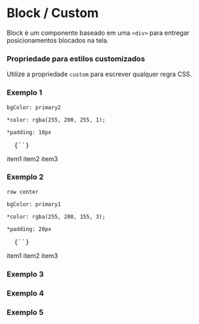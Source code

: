 

<Meta title="Block / Custom" />

# Block / Custom

<Space size={3} />

Block é um componente baseado em uma `<div>` para entregar posicionamentos blocados na tela.

<Space size={6} />

### Propriedade para estilos customizados

<Space size={3} />

Utilize a propriedade `custom` para escrever qualquer regra CSS.

<Space size={6} />

### Exemplo 1

`bgColor: primary2`

`*color: rgba(255, 200, 255, 1);`

`*padding: 10px`

<pre>
  <CodeBlock>{`<Block bgColor='primary2' custom='
    color: rgba(255, 200, 255, 1);
    padding: 10px;
  '></Block>`}</CodeBlock>
</pre>

<Space size={3} />

<ThemeProvider theme={theme}>
  <Block 
    bgColor='primary2'
    custom={`
      color: rgba(255, 200, 255, 1);
      padding: 10px;
    `}>
    <span>item1</span>
    <span>item2</span>
    <span>item3</span>
  </Block>
</ThemeProvider>

<Space size={6} />

### Exemplo 2

`row center`

`bgColor: primary1`

`*color: rgba(255, 200, 155, 3);`

`*padding: 20px`

<pre>
  <CodeBlock>{`<Block align= 'row' alignx='center' bgColor='primary1' custom='
    color: rgba(255, 200, 155, 3);
    padding: 20px;
  '></Block>`}</CodeBlock>
</pre>

<Space size={3} />

<ThemeProvider theme={theme}>
  <Block 
    bgColor='primary1'
    align='row'
    alignx='center'
    custom={`
      color: rgba(255, 200, 155, 3);
      padding: 20px;
    `}>
    <span>item1</span>
    <span>item2</span>
    <span>item3</span>
  </Block>
</ThemeProvider>

<Space size={6} />

### Exemplo 3

<Space size={6} />

### Exemplo 4

<Space size={6} />

### Exemplo 5
